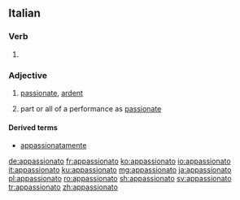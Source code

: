 ==Italian==

===Verb===
{{it-pp|appassionat}}

# {{past participle of|appassionare|lang=it}}

===Adjective===
{{it-adj|appassionat}}

# [[passionate]], [[ardent]]
# {{context|music|lang=it}} part or all of a performance as [[passionate]]

====Derived terms====
* [[appassionatamente]]

[[de:appassionato]]
[[fr:appassionato]]
[[ko:appassionato]]
[[io:appassionato]]
[[it:appassionato]]
[[ku:appassionato]]
[[mg:appassionato]]
[[ja:appassionato]]
[[pl:appassionato]]
[[ro:appassionato]]
[[sh:appassionato]]
[[sv:appassionato]]
[[tr:appassionato]]
[[zh:appassionato]]